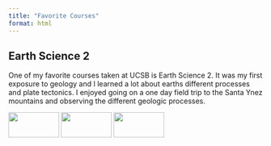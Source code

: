 ```yaml
---
title: "Favorite Courses"
format: html
---
```


## Earth Science 2

One of my favorite courses taken at UCSB is Earth Science 2. It was my first exposure to geology and I learned a lot about earths different processes and plate tectonics. I enjoyed going on a one day field trip to the Santa Ynez mountains and observing the different geologic processes.

::: {layout="[[1,1,1]]"}
![](media/Santa_Ynez_1.jpg){style="width:100px; height:50px;"}
![](media/Santa_Ynez_2.jpg){style="width:100px; height:50px;"}
![](media/Santa_Ynez3.jpg){style="width:100px; height:50px;"}
:::

## 
